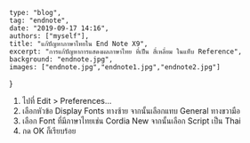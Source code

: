 
	type: "blog",
	tag: "endnote",
	date: "2019-09-17 14:16",
	authors: ["myself"],
	title: "แก้ปัญหาภาษาไทยใน End Note X9",
	excerpt: "การแก้ปัญหาการแสดงผลภาษาไทย ที่เป็น สี่เหลี่ยม ในแท็บ Reference",
	background: "endnote.jpg",
	images: ["endnote.jpg","endnote1.jpg","endnote2.jpg"]
}

<div className="two-grid">
    <GatsbyImage image={props.images[1].childImageSharp.gatsbyImageData} alt="poster" style={{maxHeight:`500px`}} imgStyle={{objectFit:`contain`}} />
    <GatsbyImage image={props.images[2].childImageSharp.gatsbyImageData} alt="poster" imgStyle={{objectFit:`contain`}}/>
</div>

1. ไปที่ Edit > Preferences...
2. เลือกหัวข้อ Display Fonts ทางซ้าย จากนั้นเลือกแทบ General ทางขวามือ
3. เลือก Font ที่มีภาษาไทยเช่น Cordia New จากนั้นเลือก Script เป็น Thai
4. กด OK ก็เรียบร้อย
